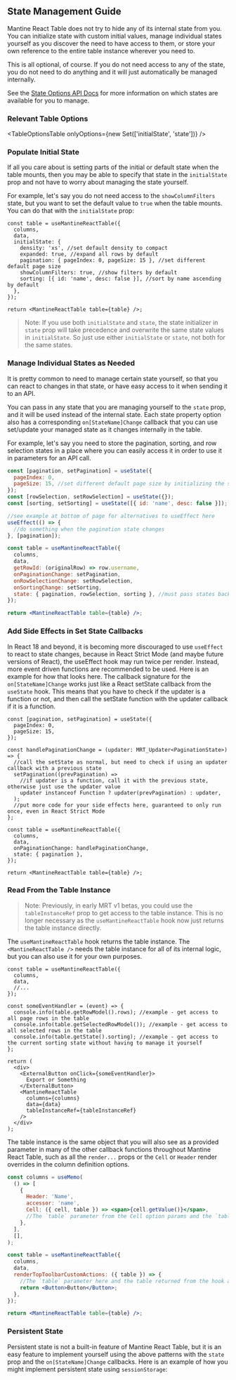 
<Head>
  <title>State Management Guide - Mantine React Table Docs</title>
  <meta
    name="description"
    content="How to access and manage internal state in Mantine React Table"
  />
</Head>

## State Management Guide

Mantine React Table does not try to hide any of its internal state from you. You can initialize state with custom initial values, manage individual states yourself as you discover the need to have access to them, or store your own reference to the entire table instance wherever you need to.

This is all optional, of course. If you do not need access to any of the state, you do not need to do anything and it will just automatically be managed internally.

See the [State Options API Docs](/docs/api/state-options) for more information on which states are available for you to manage.

### Relevant Table Options

<TableOptionsTable onlyOptions={new Set(['initialState', 'state'])} />

### Populate Initial State

If all you care about is setting parts of the initial or default state when the table mounts, then you may be able to specify that state in the `initialState` prop and not have to worry about managing the state yourself.

For example, let's say you do not need access to the `showColumnFilters` state, but you want to set the default value to `true` when the table mounts. You can do that with the `initialState` prop:

```tsx
const table = useMantineReactTable({
  columns,
  data,
  initialState: {
    density: 'xs', //set default density to compact
    expanded: true, //expand all rows by default
    pagination: { pageIndex: 0, pageSize: 15 }, //set different default page size
    showColumnFilters: true, //show filters by default
    sorting: [{ id: 'name', desc: false }], //sort by name ascending by default
  },
});

return <MantineReactTable table={table} />;
```

> Note: If you use both `initialState` and `state`, the state initializer in `state` prop will take precedence and overwrite the same state values in `initialState`. So just use either `initialState` or `state`, not both for the same states.

### Manage Individual States as Needed

It is pretty common to need to manage certain state yourself, so that you can react to changes in that state, or have easy access to it when sending it to an API.

You can pass in any state that you are managing yourself to the `state` prop, and it will be used instead of the internal state. Each state property option also has a corresponding `on[StateName]Change` callback that you can use set/update your managed state as it changes internally in the table.

For example, let's say you need to store the pagination, sorting, and row selection states in a place where you can easily access it in order to use it in parameters for an API call.

```jsx
const [pagination, setPagination] = useState({
  pageIndex: 0,
  pageSize: 15, //set different default page size by initializing the state here
});
const [rowSelection, setRowSelection] = useState({});
const [sorting, setSorting] = useState([{ id: 'name', desc: false }]);

//see example at bottom of page for alternatives to useEffect here
useEffect(() => {
  //do something when the pagination state changes
}, [pagination]);

const table = useMantineReactTable({
  columns,
  data,
  getRowId: (originalRow) => row.username,
  onPaginationChange: setPagination,
  onRowSelectionChange: setRowSelection,
  onSortingChange: setSorting,
  state: { pagination, rowSelection, sorting }, //must pass states back down if using their on[StateName]Change callbacks
});

return <MantineReactTable table={table} />;
```

### Add Side Effects in Set State Callbacks

In React 18 and beyond, it is becoming more discouraged to use `useEffect` to react to state changes, because in React Strict Mode (and maybe future versions of React), the useEffect hook may run twice per render. Instead, more event driven functions are recommended to be used. Here is an example for how that looks here. The callback signature for the `on[StateName]Change` works just like a React setState callback from the `useState` hook. This means that you have to check if the updater is a function or not, and then call the setState function with the updater callback if it is a function.

```tsx
const [pagination, setPagination] = useState({
  pageIndex: 0,
  pageSize: 15,
});

const handlePaginationChange = (updater: MRT_Updater<PaginationState>) => {
  //call the setState as normal, but need to check if using an updater callback with a previous state
  setPagination((prevPagination) =>
    //if updater is a function, call it with the previous state, otherwise just use the updater value
    updater instanceof Function ? updater(prevPagination) : updater,
  );
  //put more code for your side effects here, guaranteed to only run once, even in React Strict Mode
};

const table = useMantineReactTable({
  columns,
  data,
  onPaginationChange: handlePaginationChange,
  state: { pagination },
});

return <MantineReactTable table={table} />;
```

### Read From the Table Instance

> Note: Previously, in early MRT v1 betas, you could use the `tableInstanceRef` prop to get access to the table instance. This is no longer necessary as the `useMantineReactTable` hook now just returns the table instance directly.

The `useMantineReactTable` hook returns the table instance. The `<MantineReactTable />` needs the table instance for all of its internal logic, but you can also use it for your own purposes.

```tsx
const table = useMantineReactTable({
  columns,
  data,
  //...
});

const someEventHandler = (event) => {
  console.info(table.getRowModel().rows); //example - get access to all page rows in the table
  console.info(table.getSelectedRowModel()); //example - get access to all selected rows in the table
  console.info(table.getState().sorting); //example - get access to the current sorting state without having to manage it yourself
};

return (
  <div>
    <ExternalButton onClick={someEventHandler}>
      Export or Something
    </ExternalButton>
    <MantineReactTable
      columns={columns}
      data={data}
      tableInstanceRef={tableInstanceRef}
    />
  </div>
);
```

The table instance is the same object that you will also see as a provided parameter in many of the other callback functions throughout Mantine React Table, such as all the `render...` props or the `Cell` or `Header` render overrides in the column definition options.

```jsx
const columns = useMemo(
  () => [
    {
      Header: 'Name',
      accessor: 'name',
      Cell: ({ cell, table }) => <span>{cell.getValue()}</span>,
      //The `table` parameter from the Cell option params and the `table` are the same object
    },
  ],
  [],
);

const table = useMantineReactTable({
  columns,
  data,
  renderTopToolbarCustomActions: ({ table }) => {
    //The `table` parameter here and the table returned from the hook are the same object
    return <Button>Button</Button>;
  },
});

return <MantineReactTable table={table} />;
```

### Persistent State

Persistent state is not a built-in feature of Mantine React Table, but it is an easy feature to implement yourself using the above patterns with the `state` prop and the `on[StateName]Change` callbacks. Here is an example of how you might implement persistent state using `sessionStorage`:

<PersistentStateExample />
